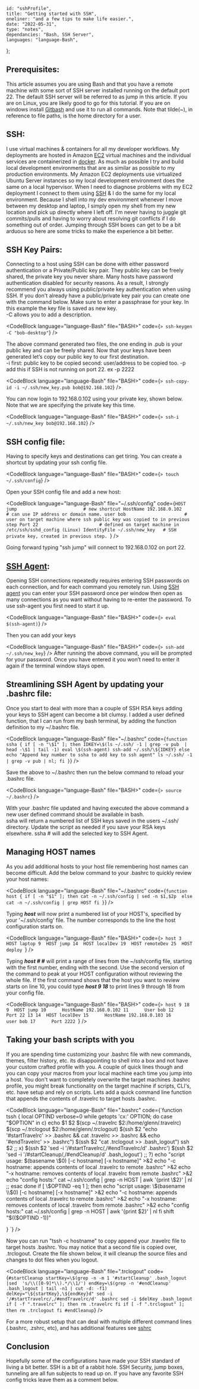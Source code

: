 
    id: "sshProfile",
    title: "Getting started with SSH",
    oneliner: "and a few tips to make life easier.",
    date: "2022-05-31",
    type: "notes",
    dependancies: "Bash, SSH Server",
    languages: "language-Bash",
};

## Prerequisites:

This article assumes you are using Bash and that you have a remote machine with some sort of SSH server installed running on the default port 22.
The default SSH server will be referred to as jump in this article.
If you are on Linux, you are likely good to go for this tutorial.
If you are on windows install [Gitbash](https://git-scm.com/download/win) and use it to run all commands.
Note that tilde(~), in reference to file paths, is the home directory for a user.

## SSH:

I use virtual machines & containers for all my developer workflows. My deployments are hosted in Amazon [EC2](https://aws.amazon.com/pm/ec2/) virtual machines and the individual services
are containerized in [docker](https://www.docker.com/). As much as possible I try and build local development environments that are as similar as possible to my production environments.
My Amazon EC2 deployments use virtualized Ubuntu Server instances so my local development environment does the same on a local hypervisor. When I need to diagnose problems
with my EC2 deployment I connect to them using [SSH](https://en.wikipedia.org/wiki/Secure_Shell) & I do the same for my local environment. Because I shell into my dev environment
whenever I move between my desktop and laptop, I simply open my shell from my new location and pick up directly where I left off. I'm never having to juggle git commits/pulls and having to worry about resolving
git conflicts if I do something out of order. Jumping through SSH boxes can get to be a bit arduous so here are some tricks to make the experience a bit better.

## SSH Key Pairs:

Connecting to a host using SSH can be done with either password authentication or a Private/Public key pair. They public key can be freely shared, the private key you never share. Many hosts have
password authentication disabled for security reasons. As a result, I strongly recommend you always using public/private key authentication when using SSH. If you don't already have a public/private key pair
you can create one with the command below. Make sure to enter a passphrase for your key. In this example the key file is saved as new key.  
-C allows you to add a description.

<CodeBlock language="language-Bash" file="BASH>" code={`> ssh-keygen -C "bob-desktop"`} />

The above command generated two files, the one ending in .pub is your public key and can be freely shared.
Now that your keys have been generated let’s copy our public key to our first destination.  
-i first: public key to be copied second: user/address to be copied too.
-p add this if SSH is not running on port 22. ex -p 2222

<CodeBlock language="language-Bash" file="BASH>" code={`> ssh-copy-id -i ~/.ssh/new_key.pub bob@192.168.102`} />

You can now login to 192.168.0.102 using your private key, shown below. Note that we are specifying the private key this time.

<CodeBlock language="language-Bash" file="BASH>" code={`> ssh-i ~/.ssh/new_key bob@192.168.102`} />

## SSH config file:

Having to specify keys and destinations can get tiring. You can create a shortcut by updating your ssh config file.

<CodeBlock language="language-Bash" file="BASH>" code={`> touch ~/.ssh/config`} />

Open your SSH config file and add a new host:

<CodeBlock
    language="language-Bash"
    file="~/.ssh/config"
    code={`HOST jump                         # new shortcut
    HostName 192.168.0.102        # can use IP address or domain name.
    user bob                      # user on target machine where ssh public key was copied to in previous step
    Port 22                       # defined on target machine in /etc/ssh/sshd_config (Linux)
    IdentityFile ~/.ssh/new_key   # SSH private key, created in previous step.
`}
/>

Going forward typing "ssh jump" will connect to 192.168.0.102 on port 22.

## [SSH Agent](https://www.ssh.com/academy/ssh/agent):

Opening SSH connections repeatedly requires entering SSH passwords on each connection, and for each command you remotely run.
Using [SSH agent](https://www.ssh.com/academy/ssh/agent) you can enter your SSH password once per window then open as many connections as you want without having to re-enter the password.
To use ssh-agent you first need to start it up.

<CodeBlock language="language-Bash" file="BASH>" code={`> eval $(ssh-agent)`} />

Then you can add your keys

<CodeBlock language="language-Bash" file="BASH>" code={`> ssh-add ~/.ssh/new_key`} />
After running the above command, you will be prompted for your password. Once you have entered it you won’t need to enter it again if the terminal window stays open.

## Streamlining SSH Agent by updating your .bashrc file:

Once you start to deal with more than a couple of SSH RSA keys adding your keys to SSH agent can become a bit clumsy.
I added a user defined function, that I can run from my bash terminal, by adding the function definition to my ~/.bashrc file.

<CodeBlock
    language="language-Bash"
    file="~/.bashrc"
    code={`function ssha {
    if [ -n "\$1" ]; then
        IDKEY=\$(ls ~/.ssh/ -1 | grep -v pub  | head -\$1 | tail -1)
        eval \$(ssh-agent)
        ssh-add ~/.ssh/\${IDKEY}
    else
        echo "Append key number to ssha to add key to ssh agent"
        ls ~/.ssh/ -1 | grep -v pub | nl;
    fi
}`}
/>

Save the above to ~/.bashrc then run the below command to reload your .bashrc file.

<CodeBlock language="language-Bash" file="BASH>" code={`> source ~/.bashrc`} />

With your .bashrc file updated and having executed the above command a new user defined command should be available in bash.  
ssha will return a numbered list of SSH keys saved in the users ~/.ssh/ directory. Update the script as needed if you save your RSA keys elsewhere.
ssha # will add the selected key to SSH Agent.

## Managing HOST names

As you add additional hosts to your host file remembering host names can become difficult. Add the below command to your .bashrc to quickly review your host names:

<CodeBlock
    language="language-Bash"
    file="~/.bashrc"
    code={`function host {
    if [ -n "$1" ]; then
        cat -n ~/.ssh/config | sed -n $1,$2p 
    else
        cat -n ~/.ssh/config | grep HOST
    fi
}`}
/>

Typing **_host_** will now print a numbered list of your HOST's, specified by your '~/.ssh/config' file. The number corresponds
to the line the host configuration starts on.

<CodeBlock
    language="language-Bash"
    file="BASH>"
    code={`> host
     3  HOST laptop
     9  HOST jump
    14  HOST localDev
    19  HOST remoteDev
    25  HOST deploy
`}
/>

Typing **_host # #_** will print a range of lines from the ~/ssh/config file, starting with the first number, ending with the second.
Use the second version of the command to peak at your HOST configuration without reviewing the whole file.
If the first command shows that the host you want to review starts on line 10, you could type **_host 9 18_** to print lines 9 through 18 from your config file.

<CodeBlock
    language="language-Bash"
    file="BASH>"
    code={`> host 9 18
     9  HOST jump
    10      HostName 192.168.0.102
    11      User bob
    12      Port 22
    13
    14  HOST localDev
    15      HostName 192.168.0.103
    16      user bob
    17      Port 2222
`}
/>

## Taking your bash scripts with you

If you are spending time customizing your .bashrc file with new commands, themes, filter history, etc. its disappointing to shell into a box
and not have your custom crafted profile with you. A couple of quick lines though and you can copy your macros from your local machine each time you jump
into a host. You don't want to completely overwrite the target machines .bashrc profile, you might break functionality on the target machine if scripts, CLI's, etc. have
setup and rely on scripts. Lets add a quick command line function that appends the contents of .travelrc to target hosts .bashrc.

<CodeBlock
    language="language-Bash"
    file=".bashrc"
    code={`function tssh {
    local OPTIND verbose=0
    while getopts 'cx:' OPTION; do
        case "\$OPTION" in
            c)
                echo \$1 \$2
            	\$(scp ~/.travelrc \$2:/home/glenn/.travelrc)
                \$(scp ~/.trclogout \$2:/home/glenn/.trclogout)
                \$(ssh \$2 "echo '#startTravelrc' >> .bashrc && cat .travelrc >> .bashrc && echo '#endTravelrc' >> .bashrc")
                \$(ssh \$2 "cat .trclogout >> .bash_logout")
                ssh \$2
                ;;
            x)
                \$(ssh \$2 'sed -i '/#startTravelrc/,/#endTravelrc/d' .bashrc')
                \$(ssh \$2 'sed -i '/#startCleanup/,/#endCleanup/d' .bash_logout')
                ;;
            ?)
                echo "script usage: \$(basename \\$0) [-c hostname] [-x hostname]" >&2
                echo "-c hostname: appends contents of local .travelrc to remote .bashrc" >&2
                echo "-x hostname: removes contents of local .travelrc from remote .bashrc" >&2
                echo "config hosts:"
                cat ~/.ssh/config | grep -n HOST | awk '{print \$2}' | nl
                ;;                
        esac
    done
    if [ \$OPTIND -eq 1 ]; then 
        echo "script usage: \$(basename \\$0) [-c hostname] [-x hostname]" >&2
        echo "-c hostname: appends contents of local .travelrc to remote .bashrc" >&2
        echo "-x hostname: removes contents of local .travelrc from remote .bashrc" >&2
        echo "config hosts:"
        cat ~/.ssh/config | grep -n HOST | awk '{print \$2}' | nl
    fi
    shift "\$(($OPTIND -1))"
    
}
`}
/>

Now you can run "tssh -c hostname" to copy append your .travelrc file to target hosts .bashrc. You may notice that a second file is copied over, .trclogout.
Create the file shown below, it will cleanup the source files and changes to dot files when you logout.

<CodeBlock
    language="language-Bash"
    file=".trclogout"
    code={`
        #startCleanup
        startKey=\$(grep -n -m 1 '#startCleanup' .bash_logout |sed  's/\\([0-9]*\\).*/\\1/')
        endKey=\$(grep -n '#endCleanup' .bash_logout | tail -n1 | cut -d: -f1)
        delKey="\${startKey},\${endKey}d"
        sed -i '/#startTravelrc/,/#endTravelrc/d' .bashrc
        sed -i $delKey .bash_logout
        if [ -f ".travelrc" ]; then
            rm .travelrc
        fi
        if [ -f ".trclogout" ]; then
            rm .trclogout
        fi
        #endCleanup
    `}
/>

For a more robust setup that can deal with multiple different command lines (.bashrc, .zshrc, etc), and has additional features see [sshrc](https://github.com/cdown/sshrc)

## Conclusion

Hopefully some of the configurations have made your SSH standard of living a bit better. SSH is a bit of a rabbit hole. SSH Security, jump boxes, tunneling
are all fun subjects to read up on. If you have any favorite SSH config tricks leave them as a comment below.
